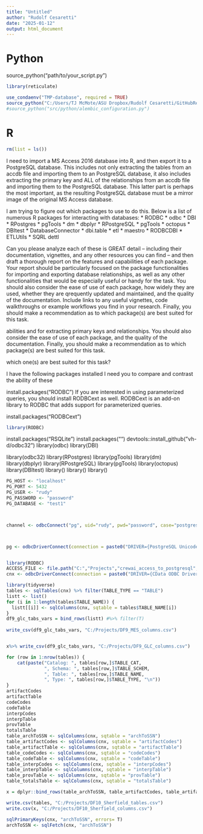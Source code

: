 ```yaml
---
title: "Untitled"
author: "Rudolf Cesaretti"
date: "2025-01-12"
output: html_document
---
```


# Python

source_python("path/to/your_script.py")


```r
library(reticulate)

use_condaenv("TMP-database", required = TRUE)
source_python("C:/Users/TJ McMote/ASU Dropbox/Rudolf Cesaretti/GitHubRepos/TMP-database/src/python/alembic_configuration.py")
#source_python("src/python/alembic_configuration.py")

```









# R


```r
rm(list = ls())
```


I need to import a MS Access 2016 database into R, and then export it to a PostgreSQL database. This includes not only extracting the tables from an accdb file and importing them to an PostgreSQL database, it also includes extracting the primary key and ALL of the relationships from an accdb file and importing them to the PostgreSQL database. This latter part is perhaps the most important, as the resulting PostgreSQL database must be a mirror image of the original MS Access database.

I am trying to figure out which packages to use to do this. Below is a list of numerous R packages for interacting with databases:
  * RODBC
  * odbc
  * DBI
  * RPostgres
  * pgTools
  * dm
  * dbplyr
  * RPostgreSQL
  * pgTools
  * octopus
  * DBItest
  * DatabaseConnector
  * dbi.table
  * etl
  * maestro
  * RODBCDBI
  * ETLUtils
  * SQRL
  dettl

Can you please analyze each of these is GREAT detail -- including their documentation, vignettes, and any other resources you can find -- and then draft a thorough report on the features and capabilities of each package. Your report should be particularly focused on the package functionalities for importing and exporting database relationships, as well as any other functionalities that would be especially useful or handy for the task. You should also consider the ease of use of each package, how widely they are used, whether they are qrequently updated and maintained, and the quality of the documentation. Include links to any useful vignettes, code walkthroughs or example workflows you find in your research. Finally, you should make a recommendation as to which package(s) are best suited for this task.

abilities and for extracting primary keys and relationships. You should also consider the ease of use of each package, and the quality of the documentation. Finally, you should make a recommendation as to which package(s) are best suited for this task.

which one(s) are best suited for this task?


I have the following packages installed
I need you to compare and contrast the ability of these

install.packages("RODBC")
If you are interested in using parameterized queries, you should install RODBCext as well. RODBCext is an add-on library to RODBC that adds support for parameterized queries.

install.packages("RODBCext")

```r
library(RODBC)
```
install.packages("RSQLite")
install.packages("")
devtools::install_github("vh-d/odbc32")
library(odbc)
library(DBI)

library(odbc32)
library(RPostgres)
library(pgTools)
library(dm)
library(dbplyr)
library(RPostgreSQL)
library(pgTools)
library(octopus)
library(DBItest)
library()
library()
library()
```r

PG_HOST <- "localhost"
PG_PORT <- 5432
PG_USER <- "rudy"
PG_PASSWORD <- "password"
PG_DATABASE <- "test1"



channel <- odbcConnect("pg", uid="rudy", pwd="password", case="postgresql")



pg <- odbcDriverConnect(connection = paste0("DRIVER={PostgreSQL Unicode(x64)};Server=", PG_HOST, ";Port=", PG_PORT, ";Database=", PG_DATABASE, ";Uid=", PG_USER, ";Pwd=", PG_PASSWORD, ";"))


library(RODBC)
ACCESS_FILE <- file.path("C:","Projects","crewai_access_to_postgresql","access_files","DF9_MES_be.accdb")
cnx <- odbcDriverConnect(connection = paste0("DRIVER={CData ODBC Driver for Microsoft Access};DataSource=", ACCESS_FILE, ";"))

library(tidyverse)
tables <- sqlTables(cnx) %>% filter(TABLE_TYPE == "TABLE")
listt <- list()
for (i in 1:length(tables$TABLE_NAME)) {
  listt[[i]] <- sqlColumns(cnx, sqtable = tables$TABLE_NAME[i])
}
df9_glc_tabs_vars = bind_rows(listt) #%>% filter(T)
                              
write_csv(df9_glc_tabs_vars, "C:/Projects/DF9_MES_columns.csv")


x%>% write_csv(df9_glc_tabs_vars, "C:/Projects/DF9_GLC_columns.csv")

for (row in 1:nrow(tables)) {
    cat(paste("Catalog: ", tables[row,]$TABLE_CAT,
              ", Schema: ", tables[row,]$TABLE_SCHEM,
              ", Table: ", tables[row,]$TABLE_NAME,
              ", Type: ", tables[row,]$TABLE_TYPE, "\n"))
}
artifactCodes
artifactTable
codeCodes
codeTable
interpCodes
interpTable
provTable
totalsTable
table_archToSSN <- sqlColumns(cnx, sqtable = "archToSSN")
table_artifactCodes <- sqlColumns(cnx, sqtable = "artifactCodes")
table_artifactTable <- sqlColumns(cnx, sqtable = "artifactTable")
table_codeCodes <- sqlColumns(cnx, sqtable = "codeCodes")
table_codeTable <- sqlColumns(cnx, sqtable = "codeTable")
table_interpCodes <- sqlColumns(cnx, sqtable = "interpCodes")
table_interpTable <- sqlColumns(cnx, sqtable = "interpTable")
table_provTable <- sqlColumns(cnx, sqtable = "provTable")
table_totalsTable <- sqlColumns(cnx, sqtable = "totalsTable")

x = dplyr::bind_rows(table_archToSSN, table_artifactCodes, table_artifactTable, table_codeCodes, table_codeTable, table_interpCodes, table_interpTable, table_provTable, table_totalsTable)

write.csv(tables, "C:/Projects/DF10_Sherfield_tables.csv")
write.csv(x, "C:/Projects/DF10_Sherfield_columns.csv")

sqlPrimaryKeys(cnx, "archToSSN", errors= T)
archToSSN <- sqlFetch(cnx, "archToSSN")

```







































